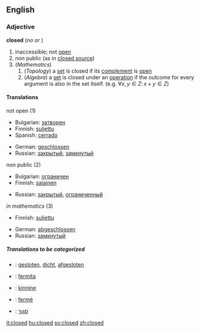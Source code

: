 ==English==

===Adjective===
'''closed'''  (''no'' {{compar}} ''or'' {{superl}})

# inaccessible; not [[open]]
# non public (as in [[closed source]])
# (''Mathematics'')
## (''Topology'') a [[set]] is closed if its [[complement]] is [[open]]
## (''Algebra'') a [[set]] is closed under an [[operation]] if the outcome for every argument is also in the set itself. (e.g. <math> \forall x,y \in Z:\, x + y \in Z</math>)

====Translations====
;not open (1)
{{top}}
*Bulgarian: [[затворен]]
*Finnish: [[suljettu]]
*Spanish: [[cerrado]]
{{mid}}
*German: [[geschlossen]]
*Russian: [[закрытый]], [[замкнутый]]
{{bottom}}

;non public (2)
{{top}}
*Bulgarian: [[ограничен]]
*Finnish: [[salainen]]
{{mid}}
*Russian: [[закрытый]], [[ограниченный]]
{{bottom}}

;''in mathematics'' (3)
{{top}}
*Finnish: [[suljettu]]
{{mid}}
*German: [[abgeschlossen]]
*Russian: [[замкнутый]]
{{bottom}}

=====Translations to be categorized=====
{{checktrans}}

*{{ttbc|Dutch}}: [[gesloten]], [[dicht]], [[afgesloten]]
*{{ttbc|Esperanto}}: [[fermita]]
*{{ttbc|Estonian}}: [[kinnine]]

*{{ttbc|French}}: [[fermé]]
*{{ttbc|Hebrew}}: [[סגור]]

[[it:closed]]
[[hu:closed]]
[[sv:closed]]
[[zh:closed]]